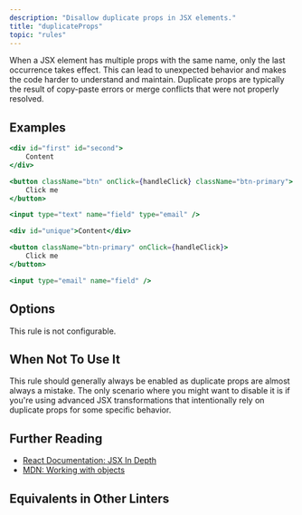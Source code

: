 ```yaml
---
description: "Disallow duplicate props in JSX elements."
title: "duplicateProps"
topic: "rules"
---
```




<RuleSummary plugin="jsx" rule="duplicateProps" />

When a JSX element has multiple props with the same name, only the last occurrence takes effect.
This can lead to unexpected behavior and makes the code harder to understand and maintain.
Duplicate props are typically the result of copy-paste errors or merge conflicts that were not properly resolved.

## Examples

<Tabs>
<TabItem label="❌ Incorrect">

```jsx
<div id="first" id="second">
	Content
</div>
```

```jsx
<button className="btn" onClick={handleClick} className="btn-primary">
	Click me
</button>
```

```jsx
<input type="text" name="field" type="email" />
```

</TabItem>
<TabItem label="✅ Correct">

```jsx
<div id="unique">Content</div>
```

```jsx
<button className="btn-primary" onClick={handleClick}>
	Click me
</button>
```

```jsx
<input type="email" name="field" />
```

</TabItem>
</Tabs>

## Options

This rule is not configurable.

## When Not To Use It

This rule should generally always be enabled as duplicate props are almost always a mistake.
The only scenario where you might want to disable it is if you're using advanced JSX transformations that intentionally rely on duplicate props for some specific behavior.

## Further Reading

- [React Documentation: JSX In Depth](https://react.dev/learn/writing-markup-with-jsx)
- [MDN: Working with objects](https://developer.mozilla.org/en-US/docs/Web/JavaScript/Guide/Working_with_objects)

## Equivalents in Other Linters

<RuleEquivalents pluginId="jsx" ruleId="duplicateProps" />
